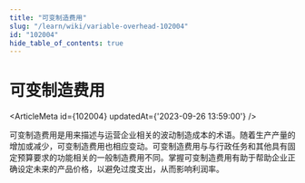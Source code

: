```yaml
---
title: "可变制造费用"
slug: "/learn/wiki/variable-overhead-102004"
id: "102004"
hide_table_of_contents: true
---
```



# 可变制造费用

<ArticleMeta id={102004} updatedAt={'2023-09-26 13:59:00'} />
<div className='border-solid border-b border-t-0 my-4 border-[var(--ifm-color-gray-300)]' />

可变制造费用是用来描述与运营企业相关的波动制造成本的术语。随着生产产量的增加或减少，可变制造费用也相应变动。可变制造费用与与行政任务和其他具有固定预算要求的功能相关的一般制造费用不同。掌握可变制造费用有助于帮助企业正确设定未来的产品价格，以避免过度支出，从而影响利润率。
